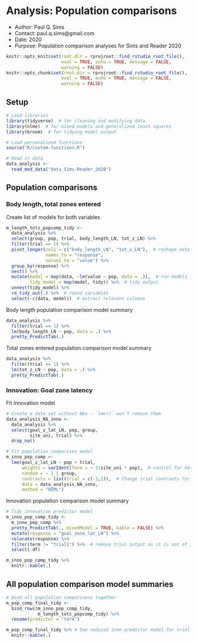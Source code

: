 # Analysis: Population comparisons
- Author: Paul Q. Sims
- Contact: paul.q.sims@gmail.com
- Date: 2020
- Purpose: Population comparison analyses for Sims and Reader 2020

```r
knitr::opts_knit$set(root.dir = rprojroot::find_rstudio_root_file(),
                     eval = TRUE, echo = TRUE, message = FALSE,
                     warning = FALSE)
knitr::opts_chunk$set(root.dir = rprojroot::find_rstudio_root_file(),
                     eval = TRUE, echo = TRUE, message = FALSE,
                     warning = FALSE)
```

## Setup

```r
# Load libraries
library(tidyverse)  # for cleaning and modifying data
library(nlme)  # for mixed models and generalized least squares
library(broom)  # for tidying model output

# Load personalized functions
source("R/custom-functions.R")

# Read in data
data_analysis <-
  read_mod_data("data_Sims-Reader_2020")
```

## Population comparisons

### Body length, total zones entered

Create list of models for both variables

```r
m_length_totz_popcomp_tidy <- 
  data_analysis %>%
  select(group, pop, trial, body_length_LN, tot_z_LN) %>%
  filter(trial == 1) %>% 
  pivot_longer(cols = c("body_length_LN", "tot_z_LN"),  # reshape data
               names_to = "response",
               values_to = "value") %>%
  group_by(response) %>%
  nest() %>%
  mutate(model = map(data, ~lm(value ~ pop, data = .)),  # run models for each
         tidy_model = map(model, tidy)) %>%  # tidy output
  unnest(tidy_model) %>%
  rd_tidy_out(.) %>%  # round variables
  select(-c(data, model))  # extract relevant columns 
```

Body length population comparison model summary

```r
data_analysis %>%
  filter(trial == 1) %>%
  lm(body_length_LN ~ pop, data = .) %>%
  pretty_PredictTab(.)
```

Total zones entered population comparison model summary

```r
data_analysis %>%
  filter(trial == 1) %>%
  lm(tot_z_LN ~ pop, data = .) %>%
  pretty_PredictTab(.)
```

### Innovation: Goal zone latency

Fit innovation model

```r
# Create a data set without NAs - `lme()` won't remove them
data_analysis_NA_inno <-
  data_analysis %>%
  select(goal_z_lat_LN, pop, group,
         site_uni, trial) %>%
  drop_na() 

# Fit population comparison model
m_inno_pop_comp <- 
  lme(goal_z_lat_LN ~ pop + trial,
      weights = varIdent(form = ~ 1|site_uni * pop),  # control for heteroscedasticity
      random = ~ 1 | group,
      contrasts = list(trial = c(-1,1)),  # Change trial contrasts for marginal effects for average trial 
      data = data_analysis_NA_inno,
      method = "REML")
```

Innovation population comparison model summary

```r
# Tidy innovation predictor model
m_inno_pop_comp_tidy <-
  m_inno_pop_comp %>%
  pretty_PredictTab(., mixedModel = TRUE, kable = FALSE) %>%
  mutate(response = "goal_zone_lat_LN") %>%
  relocate(response) %>%
  filter(term != "trial1") %>%  # remove trial output as it is not of interest here
  select(-df)

m_inno_pop_comp_tidy %>%
  knitr::kable(.) 
```

## All population comparison model summaries

```r
# Bind all population comparisons together
m_pop_comp_final_tidy <-
  bind_rows(m_inno_pop_comp_tidy,
            m_length_totz_popcomp_tidy) %>%
  rename(predictor = "term")

m_pop_comp_final_tidy %>% # See reduced inno predictor model for trial measure of learning
  knitr::kable(.) 
```

